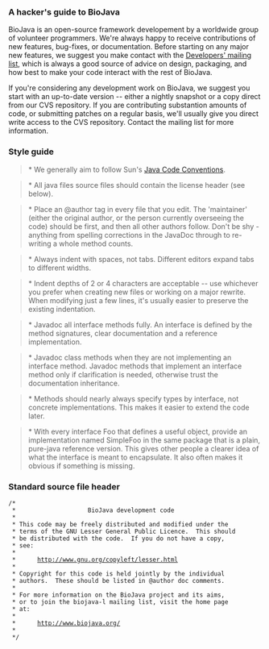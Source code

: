 === A hacker's guide to BioJava ===

BioJava is an open-source framework developement by a worldwide group of volunteer programmers. We're always happy to receive contributions of new features, bug-fixes, or documentation. Before starting on any major new features, we suggest you make contact with the [mailto:biojava-dev@biojava.org Developers' mailing list], which is always a good source of advice on design, packaging, and how best to make your code interact with the rest of BioJava.

If you're considering any development work on BioJava, we suggest you start with an up-to-date version -- either a nightly snapshot or a copy direct from our CVS repository. If you are contributing substantion amounts of code, or submitting patches on a regular basis, we'll usually give you direct write access to the CVS repository. Contact the mailing list for more information.

=== Style guide ===

<blockquote>    * We generally aim to follow Sun's [http://java.sun.com/docs/codeconv/html/CodeConvTOC.doc.html Java Code Conventions].</blockquote>
<blockquote>    * All java files source files should contain the license header (see below).</blockquote>
<blockquote>    * Place an @author tag in every file that you edit. The 'maintainer' (either the original author, or the person currently overseeing the code) should be first, and then all other authors follow. Don't be shy - anything from spelling corrections in the JavaDoc through to re-writing a whole method counts.</blockquote>
<blockquote>    * Always indent with spaces, not tabs. Different editors expand tabs to different widths.</blockquote>
<blockquote>    * Indent depths of 2 or 4 characters are acceptable -- use whichever you prefer when creating new files or working on a major rewrite. When modifying just a few lines, it's usually easier to preserve the existing indentation.</blockquote>
<blockquote>    * Javadoc all interface methods fully. An interface is defined by the method signatures, clear documentation and a reference implementation.</blockquote>
<blockquote>    * Javadoc class methods when they are not implementing an interface method. Javadoc methods that implement an interface method only if clarification is needed, otherwise trust the documentation inheritance.</blockquote>
<blockquote>    * Methods should nearly always specify types by interface, not concrete implementations. This makes it easier to extend the code later.</blockquote>
<blockquote>    * With every interface Foo that defines a useful object, provide an implementation named SimpleFoo in the same package that is a plain, pure-java reference version. This gives other people a clearer idea of what the interface is meant to encapsulate. It also often makes it obvious if something is missing.</blockquote>

=== Standard source file header ===

 /*
  *                    BioJava development code
  *
  * This code may be freely distributed and modified under the
  * terms of the GNU Lesser General Public Licence.  This should
  * be distributed with the code.  If you do not have a copy,
  * see:
  *
  *      http://www.gnu.org/copyleft/lesser.html
  *
  * Copyright for this code is held jointly by the individual
  * authors.  These should be listed in @author doc comments.
  *
  * For more information on the BioJava project and its aims,
  * or to join the biojava-l mailing list, visit the home page
  * at:
  *
  *      http://www.biojava.org/
  *
  */